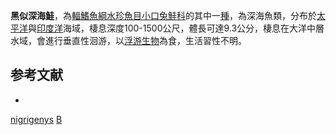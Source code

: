 {{Speciesbox 
| status = NE
| status_system = IUCN3.1
| taxon = Bathylagoides nigrigenys
| authority =  [[Parr|Parr]], 1931
| synonyms = *''Bathylagus nigrigenys'', Parr, 1931
}}

'''黑似深海鮭'''，為[[輻鰭魚綱|輻鰭魚綱]][[水珍魚目|水珍魚目]][[小口兔鮭科|小口兔鮭科]]的其中一[[種|種]]，為深海魚類，分布於[[太平洋|太平洋]]與[[印度洋|印度洋]]海域，棲息深度100-1500公尺，體長可達9.3公分，棲息在大洋中層水域，會進行垂直性洄游，以[[浮游生物|浮游生物]]為食，生活習性不明。

==参考文献==
*{{FishBase_species|genus=Bathylagoides|species=nigrigenys|year=2015|month=8}}

{{Taxonbar|from=Q5501237}}

[[Category:似深海鮭屬|nigrigenys]]
[[Category:1931年描述的鱼类|B]]